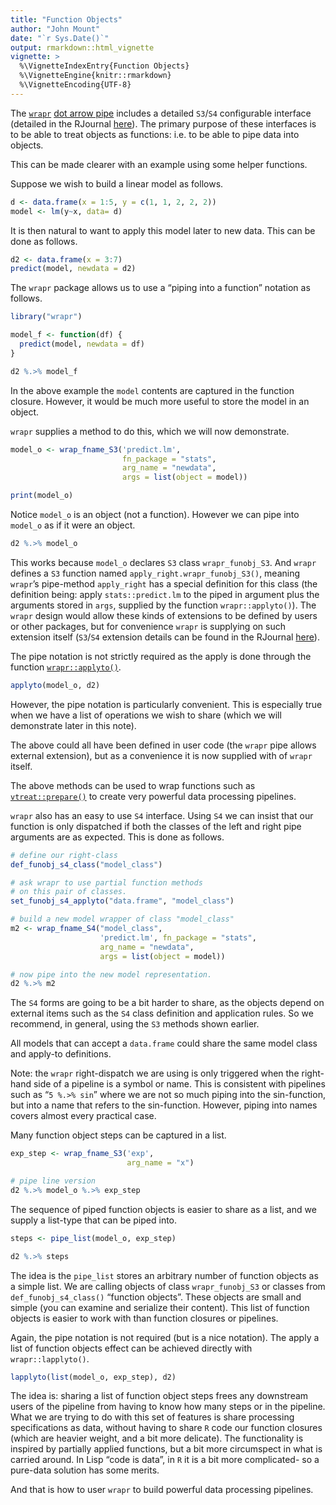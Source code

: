 ```yaml
---
title: "Function Objects"
author: "John Mount"
date: "`r Sys.Date()`"
output: rmarkdown::html_vignette
vignette: >
  %\VignetteIndexEntry{Function Objects}
  %\VignetteEngine{knitr::rmarkdown}
  %\VignetteEncoding{UTF-8}
---
```


The [`wrapr`](https://github.com/WinVector/wrapr) [dot arrow pipe](https://winvector.github.io/wrapr/reference/dot_arrow.html) includes a detailed `S3`/`S4` configurable interface (detailed in the RJournal [here](https://journal.r-project.org/archive/2018/RJ-2018-042/index.html)).  The primary
purpose of these interfaces is to be able to treat objects as functions: i.e. to be
able to pipe data into objects.

This can be made clearer with an example using some helper functions.

Suppose we wish to build a linear model as follows.

```r
d <- data.frame(x = 1:5, y = c(1, 1, 2, 2, 2))
model <- lm(y~x, data= d)
```

It is then natural to want to apply this model later to new data.  This can be done as follows.

```r
d2 <- data.frame(x = 3:7)
predict(model, newdata = d2)
```

The `wrapr` package allows us to use a "piping into a function" notation as follows.

```r
library("wrapr")

model_f <- function(df) {
  predict(model, newdata = df)
}

d2 %.>% model_f
```

In the above example the `model` contents are captured in the function closure.  However, it would be much more useful to store the model in an object.

`wrapr` supplies a method to do this, which we will now demonstrate.

```r
model_o <- wrap_fname_S3('predict.lm',
                         fn_package = "stats",
                         arg_name = "newdata", 
                         args = list(object = model))

print(model_o)
```

Notice `model_o` is an object (not a function).  However we can pipe into `model_o` as if it were an object.

```r
d2 %.>% model_o
```

This works because `model_o` declares `S3` class `wrapr_funobj_S3`.  And `wrapr` defines a `S3` function named `apply_right.wrapr_funobj_S3()`, meaning `wrapr`'s pipe-method `apply_right` has a special definition for this class (the definition being: apply `stats::predict.lm` to the piped in argument plus the arguments stored in `args`, supplied
by the function `wrapr::applyto()`).  The `wrapr` design would allow these kinds of  extensions to be defined by users or other packages, but for convenience `wrapr` is supplying on such extension itself (`S3`/`S4` extension details can be found in the RJournal [here](https://journal.r-project.org/archive/2018/RJ-2018-042/index.html)).

The pipe notation is not strictly required as the apply is done through the function [`wrapr::applyto()`](https://winvector.github.io/wrapr/reference/applyto.html).

```r
applyto(model_o, d2) 
```

However, the pipe notation is particularly convenient.  This is especially true when we have a list of operations we wish to share (which we will demonstrate later in this note).

The above could all have been defined in user code (the `wrapr` pipe allows external extension), but as a convenience it is now supplied with of `wrapr` itself.

The above methods can be used to wrap functions such as [`vtreat::prepare()`](https://winvector.github.io/vtreat/reference/prepare.html) to create very powerful data processing pipelines.

`wrapr` also has an easy to use `S4` interface.  Using `S4` we can insist that our function is only dispatched if both the classes of the left and right pipe arguments are as expected. This is done as follows.

```r
# define our right-class
def_funobj_s4_class("model_class")

# ask wrapr to use partial function methods
# on this pair of classes.
set_funobj_s4_applyto("data.frame", "model_class")

# build a new model wrapper of class "model_class"
m2 <- wrap_fname_S4("model_class", 
                    'predict.lm', fn_package = "stats",
                    arg_name = "newdata", 
                    args = list(object = model))

# now pipe into the new model representation.
d2 %.>% m2
```

The `S4` forms are going to be a bit harder to share, as the objects depend on
external items such as the `S4` class definition and application rules.  So we recommend, in general, using the `S3` methods shown earlier.

All models that can accept a `data.frame` could share the same model class and apply-to definitions.

Note: the `wrapr` right-dispatch we are using is only triggered when the right-hand side of a pipeline is a symbol or name.  This is consistent with pipelines such as "`5 %.>% sin`" where we are not so much piping into the sin-function, but into a name that refers to the sin-function.  However, piping into names covers almost every practical case.

Many function object steps can be captured in a list.

```r
exp_step <- wrap_fname_S3('exp',
                          arg_name = "x")

# pipe line version
d2 %.>% model_o %.>% exp_step
```

The sequence of piped function objects is easier to share as a list, and we supply a list-type that can be piped into.

```r
steps <- pipe_list(model_o, exp_step)

d2 %.>% steps
```

The idea is the `pipe_list` stores an arbitrary number of function objects as a simple list.  We are calling objects of class `wrapr_funobj_S3` or classes from `def_funobj_s4_class()` "function objects".  These objects are small and simple (you can examine and serialize their content).  This list of function objects is easier to work with than function closures or pipelines.

Again, the pipe notation is not required (but is a nice notation).  The apply a list of function objects effect can be achieved directly with `wrapr::lapplyto()`.

```r
lapplyto(list(model_o, exp_step), d2)
```

The idea is: sharing a list of function object steps frees any downstream users of the pipeline from having to know how many steps or in the pipeline. What we are trying to do with this set of features is share processing specifications as data, without having to share `R` code our function closures (which are heavier weight, and a bit more delicate).  The functionality is inspired by partially applied functions, but a bit more circumspect in what is carried around.  In Lisp "code is data", in `R` it is a bit more complicated- so a pure-data solution has some merits.

And that is how to user `wrapr` to build powerful data processing pipelines.





